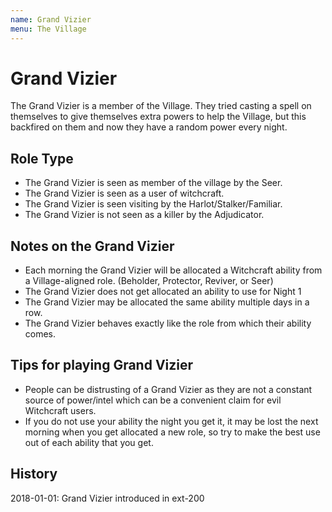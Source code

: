 ```yaml
---
name: Grand Vizier
menu: The Village
---
```


# Grand Vizier

The Grand Vizier is a member of the Village. They tried casting a spell
on themselves to give themselves extra powers to help the Village, but
this backfired on them and now they have a random power every night.

## Role Type

  - The Grand Vizier is seen as member of the village by the Seer.
  - The Grand Vizier is seen as a user of witchcraft.
  - The Grand Vizier is seen visiting by the Harlot/Stalker/Familiar.
  - The Grand Vizier is not seen as a killer by the Adjudicator.

## Notes on the Grand Vizier

  - Each morning the Grand Vizier will be allocated a Witchcraft ability
    from a Village-aligned role. (Beholder, Protector, Reviver, or Seer)
  - The Grand Vizier does not get allocated an ability to use for Night
    1
  - The Grand Vizier may be allocated the same ability multiple days in
    a row.
  - The Grand Vizier behaves exactly like the role from which their
    ability comes.

## Tips for playing Grand Vizier

  - People can be distrusting of a Grand Vizier as they are not a
    constant source of power/intel which can be a convenient claim for
    evil Witchcraft users.
  - If you do not use your ability the night you get it, it may be lost
    the next morning when you get allocated a new role, so try to make
    the best use out of each ability that you get.

## History

2018-01-01: Grand Vizier introduced in ext-200
